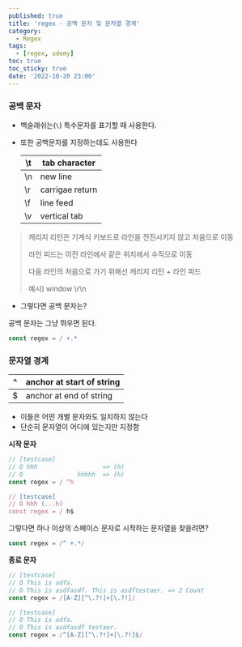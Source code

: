 ```yaml
---
published: true
title: 'regex - 공백 문자 및 문자열 경계'
category:
  - Regex
tags:
  - [regex, udemy]
toc: true
toc_sticky: true
date: '2022-10-20 23:00'
---
```


### 공백 문자

- 백슬래쉬는(`\`) 특수문자를 표기할 때 사용한다.

- 또한 공백문자를 지정하는데도 사용한다

  | \t  | tab character   |
  | --- | --------------- |
  | \n  | new line        |
  | \r  | carrigae return |
  | \f  | line feed       |
  | \v  | vertical tab    |

> 캐리지 리턴은 기계식 키보드로 라인을 전진시키지 않고 처음으로 이동
>
> 라인 피드는 이전 라인에서 같은 위치에서 수직으로 이동
>
> 다음 라인의 처음으로 가기 위해선 캐리지 리턴 + 라인 피드
>
> 예시) window \r\n

- 그렇다면 공백 문자는?

공백 문자는 그냥 뛰우면 된다.

```js
const regex = / +.*
```

### 문자열 경계

| ^   | anchor at start of string |
| --- | ------------------------- |
| $   | anchor at end of string   |

- 이들은 어떤 개별 문자와도 일치하지 않는다
- 단순히 문자열이 어디에 있는지만 지정함

**시작 문자**

```js
// [testcase]
// O hhh                  => (h)
// O               hhhhh  => (h)
const regex = / ^h

// [testcase]
// O hhh (...h)
const regex = / h$
```

그렇다면 하나 이상의 스페이스 문자로 시작하는 문자열을 찾을려면?

```js
const regex = /^ +.*/
```

**종료 문자**

```js
// [testcase]
// O This is adfa.
// O This is asdfasdf. This is asdftestaer. => 2 Count
const regex = /[A-Z][^\.?!]+[\.?!]/

// [testcase]
// O This is adfa.
// O This is asdfasdf testaer.
const regex = /^[A-Z][^\.?!]+[\.?!]$/
```
